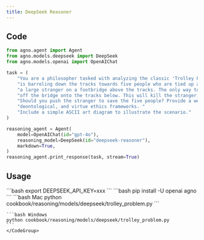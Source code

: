 ```yaml
---
title: DeepSeek Reasoner
---
```


## Code

```python cookbook/reasoning/models/deepseek/trolley_problem.py
from agno.agent import Agent
from agno.models.deepseek import DeepSeek
from agno.models.openai import OpenAIChat

task = (
    "You are a philosopher tasked with analyzing the classic 'Trolley Problem'. In this scenario, a runaway trolley "
    "is barreling down the tracks towards five people who are tied up and unable to move. You are standing next to "
    "a large stranger on a footbridge above the tracks. The only way to save the five people is to push this stranger "
    "off the bridge onto the tracks below. This will kill the stranger, but save the five people on the tracks. "
    "Should you push the stranger to save the five people? Provide a well-reasoned answer considering utilitarian, "
    "deontological, and virtue ethics frameworks. "
    "Include a simple ASCII art diagram to illustrate the scenario."
)

reasoning_agent = Agent(
    model=OpenAIChat(id="gpt-4o"),
    reasoning_model=DeepSeek(id="deepseek-reasoner"),
    markdown=True,
)
reasoning_agent.print_response(task, stream=True)

```

## Usage

<Steps>
  <Snippet file="create-venv-step.mdx" />

  <Step title="Set your API key">
    ```bash
    export DEEPSEEK_API_KEY=xxx
    ```
  </Step>

  <Step title="Install libraries">
    ```bash
    pip install -U openai agno
    ```
  </Step>

  <Step title="Run Agent">
    <CodeGroup>
    ```bash Mac
    python cookbook/reasoning/models/deepseek/trolley_problem.py
    ```

    ```bash Windows
    python cookbook/reasoning/models/deepseek/trolley_problem.py
    ```
    </CodeGroup>
  </Step>
</Steps>